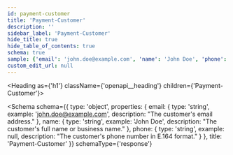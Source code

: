 ```yaml
---
id: payment-customer
title: 'Payment-Customer'
description: ''
sidebar_label: 'Payment-Customer'
hide_title: true
hide_table_of_contents: true
schema: true
sample: {'email': 'john.doe@example.com', 'name': 'John Doe', 'phone': null}
custom_edit_url: null
---
```



<Heading as={'h1'} className={'openapi__heading'} children={'Payment-Customer'}></Heading>

<Schema
  schema={{
    type: 'object',
    properties: {
      email: {
        type: 'string',
        example: 'john.doe@example.com',
        description: "The customer's email address."
      },
      name: {
        type: 'string',
        example: 'John Doe',
        description: "The customer's full name or business name."
      },
      phone: {
        type: 'string',
        example: null,
        description: "The customer's phone number in E.164 format."
      }
    },
    title: 'Payment-Customer'
  }}
  schemaType={'response'}
></Schema>
